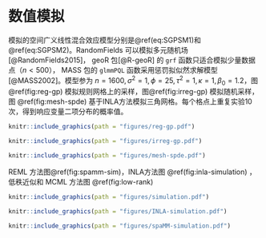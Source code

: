 # 数值模拟 {#simulations}

模拟的空间广义线性混合效应模型分别是\@ref(eq:SGPSM1)和 \@ref(eq:SGPSM2)。RandomFields 可以模拟多元随机场 [@RandomFields2015]， geoR 包[@R-geoR] 的 `grf` 函数只适合模拟少量数据点（$n < 500$）， MASS 包的 `glmmPQL` 函数采用惩罚拟似然求解模型[@MASS2002]。模型参为 $n=1600,\sigma^2=1,\phi=25,\tau^2=1,\kappa=1,\beta_0=1.2$，图 \@ref(fig:reg-gp) 模拟规则网格上的采样，图\@ref(fig:irreg-gp) 模拟随机采样，图 \@ref(fig:mesh-spde) 基于INLA方法模拟三角网格。每个格点上重复实验10次，得到响应变量二项分布的概率值。

\begin{gather}
\log\big\{\frac{p(x_i)}{1-p(x_i)}\big\} = d(x_i)'\beta + S(x_i) + Z_i (\#eq:SGPSM1)\\
\log[\lambda(x_i)] = d(x_i)'\beta + S(x_i) + Z_i (\#eq:SGPSM2)
\end{gather}

```{r reg-gp,fig.cap="模拟高斯过程：核函数分别为指数族（左图），梅隆族（右图）"}
knitr::include_graphics(path = "figures/reg-gp.pdf")
```
```{r irreg-gp,fig.cap="模拟高斯过程：核函数分别为指数族（左图），梅隆族（右图）"}
knitr::include_graphics(path = "figures/irreg-gp.pdf")
```
```{r mesh-spde,fig.cap="基于INLA的三角网格划分", out.width="50%"}
knitr::include_graphics(path = "figures/mesh-spde.pdf")
```

REML 方法图\@ref(fig:spamm-sim)，INLA方法图 \@ref(fig:inla-simulation) ，低秩近似和 MCML 方法图 \@ref(fig:low-rank) 

```{r low-rank, fig.cap = "低秩近似方法与精确蒙特卡罗最大似然方法"}
knitr::include_graphics(path = "figures/simulation.pdf")
```
```{r inla-simulation, fig.cap = "INLA方法"}
knitr::include_graphics(path = "figures/INLA-simulation.pdf")
```
```{r spamm-sim,fig.cap="规则网格上预测结果（REML方法）"}
knitr::include_graphics(path = "figures/spaMM-simulation.pdf")
```
